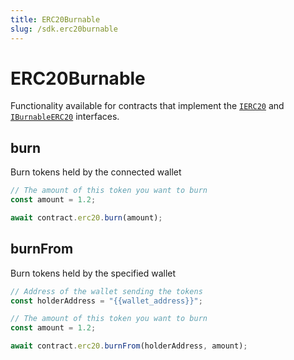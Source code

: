 ```yaml
---
title: ERC20Burnable
slug: /sdk.erc20burnable
---
```


# ERC20Burnable

Functionality available for contracts that implement the
[`IERC20`](/contracts/IERC20) and
[`IBurnableERC20`](/contracts/IBurnableERC20) interfaces.

## burn

Burn tokens held by the connected wallet

```javascript
// The amount of this token you want to burn
const amount = 1.2;

await contract.erc20.burn(amount);
```

## burnFrom

Burn tokens held by the specified wallet

```javascript
// Address of the wallet sending the tokens
const holderAddress = "{{wallet_address}}";

// The amount of this token you want to burn
const amount = 1.2;

await contract.erc20.burnFrom(holderAddress, amount);
```
